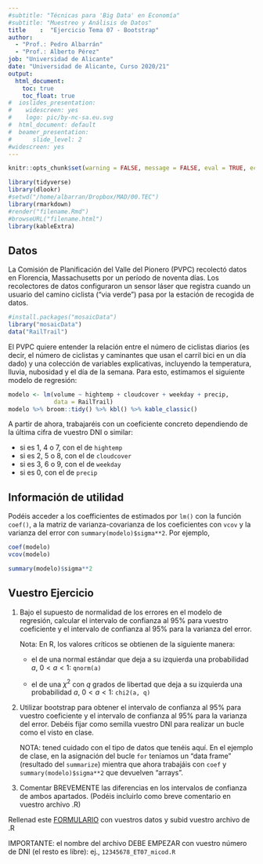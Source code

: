 ```yaml
---
#subtitle: "Técnicas para 'Big Data' en Economía"
#subtitle: "Muestreo y Análisis de Datos"
title    :  "Ejercicio Tema 07 - Bootstrap"
author: 
  - "Prof.: Pedro Albarrán"
  - "Prof.: Alberto Pérez"
job: "Universidad de Alicante" 
date: "Universidad de Alicante, Curso 2020/21"  
output:
  html_document:
    toc: true
    toc_float: true
#  ioslides_presentation: 
#    widescreen: yes
#    logo: pic/by-nc-sa.eu.svg
#  html_document: default
#  beamer_presentation: 
#      slide_level: 2
#widescreen: yes
---
```



```r
knitr::opts_chunk$set(warning = FALSE, message = FALSE, eval = TRUE, echo = TRUE, results = "hide", fig.show="hide")

library(tidyverse)
library(dlookr)
#setwd("/home/albarran/Dropbox/MAD/00.TEC")
library(rmarkdown)
#render("filename.Rmd")     
#browseURL("filename.html")
library(kableExtra)
```


## Datos

La Comisión de Planificación del Valle del Pionero (PVPC) recolectó datos en Florencia, Massachusetts por un período de noventa días. Los recolectores de datos configuraron un sensor láser que registra cuando un usuario del camino ciclista ("via verde") pasa por la estación de recogida de datos.

```r
#install.packages("mosaicData")
library("mosaicData")
data("RailTrail")
```

El PVPC quiere entender la relación entre el número de ciclistas diarios (es decir, el número de ciclistas y caminantes que usan el carril bici en un día dado) y una colección de variables explicativas, incluyendo la temperatura, lluvia, nubosidad y el día de la semana. Para esto, estimamos el siguiente modelo de regresión:

```r
modelo <- lm(volume ~ hightemp + cloudcover + weekday + precip, 
             data = RailTrail)
modelo %>% broom::tidy() %>% kbl() %>% kable_classic()
```

A partir de ahora, trabajaréis con un coeficiente concreto dependiendo de la última cifra de vuestro DNI o similar: 

* si es 1, 4 o 7, con el de `hightemp`
* si es 2, 5 o 8, con el de `cloudcover`
* si es 3, 6 o 9, con el de `weekday`
* si es 0, con el de `precip`


## Información de utilidad

Podéis acceder a los coefficientes de estimados por `lm()` con la función `coef()`, a la matriz de varianza-covarianza de los coeficientes con `vcov` y la varianza del error con `summary(modelo)$sigma**2`. Por ejemplo,  

```r
coef(modelo) 
vcov(modelo)

summary(modelo)$sigma**2 
```


## Vuestro Ejercicio

1. Bajo el supuesto de normalidad de los errores en el modelo de regresión, calcular el intervalo de confianza al 95% para vuestro coeficiente y el intervalo de confianza al 95% para la varianza del error.

    Nota: En R, los valores críticos se obtienen de la siguiente manera:

    * el de una normal estándar que deja a su izquierda una probabilidad $a$, $0<a<1$: `qnorm(a)`

    * el de una $\chi ^2$ con $q$ grados de libertad que deja a su izquierda una probabilidad $a$, $0<a<1$: `chi2(a, q)`


2. Utilizar bootstrap para obtener el intervalo de confianza al 95% para vuestro coeficiente y el intervalo de confianza al 95% para la varianza del error. Debéis fijar como semilla vuestro DNI para realizar un bucle como el visto en clase.
  
    NOTA: tened cuidado con el tipo de datos que tenéis aquí. En el ejemplo de clase, en la asignación del bucle `for` teníamos un "data frame" (resultado del `summarize`) mientra que ahora trabajáis con `coef` y `summary(modelo)$sigma**2` que devuelven "arrays".


3. Comentar BREVEMENTE las diferencias en los intervalos de confianza de ambos apartados. (Podéis incluirlo como breve comentario en vuestro archivo .R)

<!--
Como os he comentado en clase, debéis entregar un ejercicio para antes del jueves 21 de noviembre a las 23:00h.
-->

Rellenad este 
[FORMULARIO](https://docs.google.com/forms/d/e/1FAIpQLSdxiED_Cc9JoMvQIbvezUY_0ZDff17P_nalVfjycCWVRQq9WA/viewform) con vuestros datos y subid vuestro archivo de .R

IMPORTANTE: el nombre del archivo DEBE EMPEZAR con vuestro número de DNI (el resto es libre): ej.,  `12345678_ET07_micod.R`
